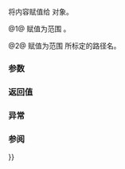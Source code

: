 {{cpp/experimental/fs/path/title|assign}}
{{cpp/experimental/fs/path/navbar}}
{{dcl begin}}
{{dcl|num=1|since=fs_ts|1=
template&lt; class Source &gt;
path&amp; assign( const Source&amp; source );
}}
{{dcl|num=2|since=fs_ts|1=
template&lt; class InputIt &gt;
path&amp; assign( InputIt first, InputIt last );
}}
{{dcl end}}

将内容赋值给 {{tt|path}} 对象。

@1@ 赋值为范围 {{c|source}}。{{todo}}

@2@ 赋值为范围 {{range|first|last}} 所标定的路径名。

===参数===
{{par begin}}
{{par|source|要赋值的范围}}
{{par|first, last|要复制的范围}}
{{par hreq}}
{{par req named|InputIt|InputIterator}}
{{par req|{{tt|InputIt}} 的值类型必须为编码字符类型（{{c|char}}、{{c|wchar_t}}、{{c|char16_t}} 和 {{c|char32_t}}）之一。}}
{{par end}}

===返回值===
{{c|*this}}

===异常===
{{todo}}

===参阅===
{{dsc begin}}
{{dsc inc|cpp/experimental/fs/path/dsc operator{{=}}}}
{{dsc end}}